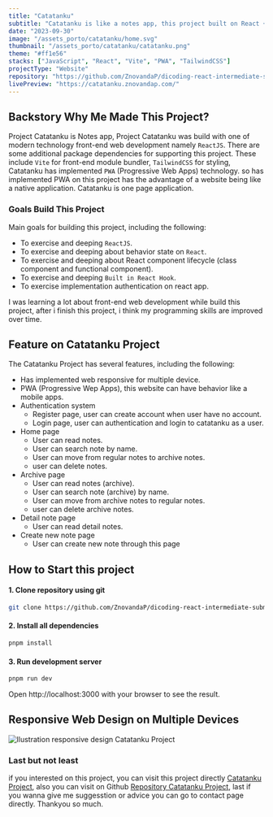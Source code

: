 ```yaml
---
title: "Catatanku"
subtitle: "Catatanku is like a notes app, this project built on React + Vite, user can make notes with (regular/archive) and built in authentication system"
date: "2023-09-30"
image: "/assets_porto/catatanku/home.svg"
thumbnail: "/assets_porto/catatanku/catatanku.png"
theme: "#ff1e56"
stacks: ["JavaScript", "React", "Vite", "PWA", "TailwindCSS"]
projectType: "Website"
repository: "https://github.com/ZnovandaP/dicoding-react-intermediate-submission-2"
livePreview: "https://catatanku.znovandap.com/"
---
```


## Backstory Why Me Made This Project?

Project Catatanku is Notes app, Project Catatanku was build with one of modern technology front-end
web development namely `ReactJS`. There are some additional package dependencies for supporting this
project. These include `Vite` for front-end module bundler, `TailwindCSS` for styling,
Catatanku has implemented `PWA` (Progressive Web Apps) technology. so has implemented PWA on this
project has the advantage of a website being like a native application. Catatanku is one page
application.

### Goals Build This Project

Main goals for building this project, including the following:

- To exercise and deeping `ReactJS`.
- To exercise and deeping about behavior state on `React`.
- To exercise and deeping about React component lifecycle (class component and functional component).
- To exercise and deeping `Built in React Hook`.
- To exercise implementation authentication on react app.

I was learning a lot about front-end web development while build this project, after i finish this
project, i think my programming skills are improved over time.

## Feature on Catatanku Project

The Catatanku Project has several features, including the following:

- Has implemented web responsive for multiple device.
- PWA (Progressive Wep Apps), this website can have behavior like a mobile apps.
- Authentication system
  - Register page, user can create account when user have no account.
  - Login page, user can authentication and login to catatanku as a user.
- Home page
  - User can read notes.
  - User can search note by name.
  - User can move from regular notes to archive notes.
  - user can delete notes.
- Archive page
  - User can read notes (archive).
  - User can search note (archive) by name.
  - User can move from archive notes to regular notes.
  - user can delete archive notes.
- Detail note page
  - User can read detail notes.
- Create new note page
  - User can create new note through this page

## How to Start this project

#### 1. Clone repository using git

```bash
git clone https://github.com/ZnovandaP/dicoding-react-intermediate-submission-2.git
```

#### 2. Install all dependencies

```bash
pnpm install
```

#### 3. Run development server

```bash
pnpm run dev
```

Open http://localhost:3000 with your browser to see the result.

## Responsive Web Design on Multiple Devices

![Ilustration responsive design Catatanku Project](/assets_porto/catatanku/responsive.svg)

### Last but not least

if you interested on this project, you can visit this project directly
[Catatanku Project](https://catatanku.znovandap.com/),
also you can visit on Github [Repository Catatanku Project](https://github.com/ZnovandaP/dicoding-react-intermediate-submission-2), last if you wanna give me suggesstion or advice you can go to contact page directly. Thankyou so much.
